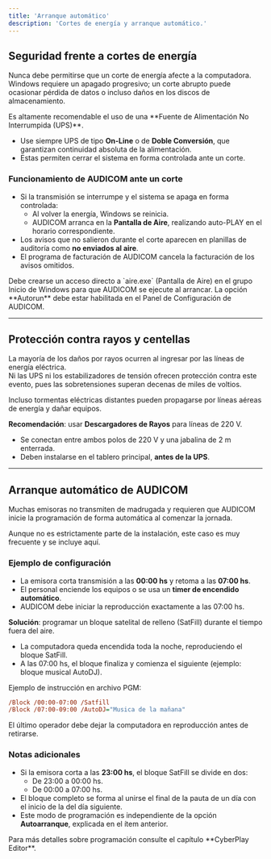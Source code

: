 ```yaml
---
title: 'Arranque automático'
description: 'Cortes de energía y arranque automático.'
---
```


## Seguridad frente a cortes de energía

Nunca debe permitirse que un corte de energía afecte a la computadora.  
Windows requiere un apagado progresivo; un corte abrupto puede ocasionar pérdida de datos o incluso daños en los discos de almacenamiento.  

<Warning>  
Es altamente recomendable el uso de una **Fuente de Alimentación No Interrumpida (UPS)**.  
</Warning>

- Use siempre UPS de tipo **On-Line** o de **Doble Conversión**, que garantizan continuidad absoluta de la alimentación.  
- Estas permiten cerrar el sistema en forma controlada ante un corte.  

### Funcionamiento de AUDICOM ante un corte

- Si la transmisión se interrumpe y el sistema se apaga en forma controlada:  
  - Al volver la energía, Windows se reinicia.  
  - AUDICOM arranca en la **Pantalla de Aire**, realizando auto-PLAY en el horario correspondiente.  
- Los avisos que no salieron durante el corte aparecen en planillas de auditoría como **no enviados al aire**.  
- El programa de facturación de AUDICOM cancela la facturación de los avisos omitidos.  

<Note>  
Debe crearse un acceso directo a `aire.exe` (Pantalla de Aire) en el grupo Inicio de Windows para que AUDICOM se ejecute al arrancar.  
La opción **Autorun** debe estar habilitada en el Panel de Configuración de AUDICOM.  
</Note>

---

## Protección contra rayos y centellas

La mayoría de los daños por rayos ocurren al ingresar por las líneas de energía eléctrica.  
Ni las UPS ni los estabilizadores de tensión ofrecen protección contra este evento, pues las sobretensiones superan decenas de miles de voltios.  

<Warning>  
Incluso tormentas eléctricas distantes pueden propagarse por líneas aéreas de energía y dañar equipos.  
</Warning>

**Recomendación**: usar **Descargadores de Rayos** para líneas de 220 V.  
- Se conectan entre ambos polos de 220 V y una jabalina de 2 m enterrada.  
- Deben instalarse en el tablero principal, **antes de la UPS**.  

---

## Arranque automático de AUDICOM

Muchas emisoras no transmiten de madrugada y requieren que AUDICOM inicie la programación de forma automática al comenzar la jornada.  

Aunque no es estrictamente parte de la instalación, este caso es muy frecuente y se incluye aquí.  

### Ejemplo de configuración

- La emisora corta transmisión a las **00:00 hs** y retoma a las **07:00 hs**.  
- El personal enciende los equipos o se usa un **timer de encendido automático**.  
- AUDICOM debe iniciar la reproducción exactamente a las 07:00 hs.  

**Solución**: programar un bloque satelital de relleno (SatFill) durante el tiempo fuera del aire.  
- La computadora queda encendida toda la noche, reproduciendo el bloque SatFill.  
- A las 07:00 hs, el bloque finaliza y comienza el siguiente (ejemplo: bloque musical AutoDJ).  

Ejemplo de instrucción en archivo PGM:

```ini
/Block /00:00-07:00 /Satfill
/Block /07:00-09:00 /AutoDJ="Musica de la mañana"
```

<Note>  
El último operador debe dejar la computadora en reproducción antes de retirarse.  
</Note>

### Notas adicionales

- Si la emisora corta a las **23:00 hs**, el bloque SatFill se divide en dos:  
  - De 23:00 a 00:00 hs.  
  - De 00:00 a 07:00 hs.  
- El bloque completo se forma al unirse el final de la pauta de un día con el inicio de la del día siguiente.  
- Este modo de programación es independiente de la opción **Autoarranque**, explicada en el ítem anterior.  

<Info>  
Para más detalles sobre programación consulte el capítulo **CyberPlay Editor**.  
</Info>
